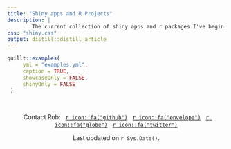 ```yaml
---
title: "Shiny apps and R Projects"
description: |
        The current collection of shiny apps and r packages I've begin to accumulate
css: "shiny.css"
output: distill::distill_article
---
```


```r
quillt::examples(
     yml = "examples.yml",
     caption = TRUE,
     showcaseOnly = FALSE,
     shinyOnly = FALSE
 ) 
```

</br>

<center>

Contact Rob: &nbsp; [`r icon::fa("github")`](https://github.com/rbcavanaugh){style="border:0px;"} &nbsp; [`r icon::fa("envelope")`](mailto:rob.cavanaugh@pitt.edu){style="border:0px;"} &nbsp; [`r icon::fa("globe")`](https://robcavanaugh.me){style="border:0px;"} &nbsp; [`r icon::fa("twitter")`](https://twitter.com/littlejohnsband){style="border:0px;"} 

Last updated on `r Sys.Date()`.

</center>